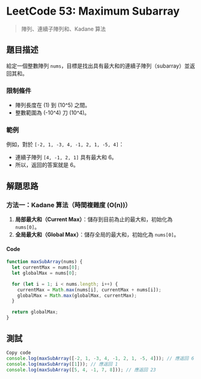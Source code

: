 # LeetCode 53: Maximum Subarray

> 陣列、連續子陣列和、Kadane 算法

## 題目描述

給定一個整數陣列 `nums`，目標是找出具有最大和的連續子陣列（subarray）並返回其和。

### 限制條件

- 陣列長度在 \(1\) 到 \(10^5\) 之間。
- 整數範圍為 \(-10^4\) 刀 \(10^4\)。

### 範例

例如，對於 `[-2, 1, -3, 4, -1, 2, 1, -5, 4]`：

- 連續子陣列 `[4, -1, 2, 1]` 具有最大和 6。
- 所以，返回的答案就是 6。

## 解題思路

### 方法一：Kadane 算法（時間複雜度 \(O(n)\)）

1. **局部最大和（Current Max）**：儲存到目前為止的最大和，初始化為 `nums[0]`。
2. **全局最大和（Global Max）**：儲存全局的最大和，初始化為 `nums[0]`。

#### Code

```javascript
function maxSubArray(nums) {
  let currentMax = nums[0];
  let globalMax = nums[0];

  for (let i = 1; i < nums.length; i++) {
    currentMax = Math.max(nums[i], currentMax + nums[i]);
    globalMax = Math.max(globalMax, currentMax);
  }

  return globalMax;
}
```

## 測試

```javascript
Copy code
console.log(maxSubArray([-2, 1, -3, 4, -1, 2, 1, -5, 4])); // 應返回 6
console.log(maxSubArray([1])); // 應返回 1
console.log(maxSubArray([5, 4, -1, 7, 8])); // 應返回 23
```
